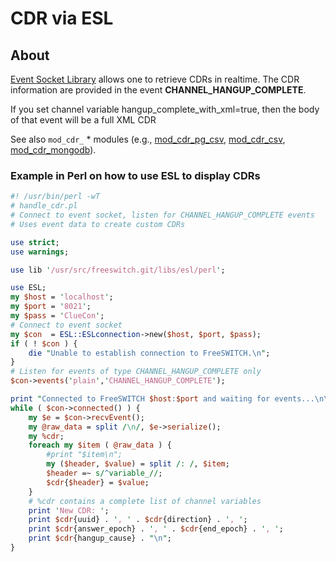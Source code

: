 
# CDR via ESL 

 

## About

[Event Socket Library](../../Client-and-Developer-Interfaces/Event-Socket-Library/index.mdx) allows one to retrieve CDRs in realtime. The CDR information are provided in the event **CHANNEL\_HANGUP\_COMPLETE**.

If you set channel variable hangup\_complete\_with\_xml=true, then the body of that event will be a full XML CDR

  
See also `mod_cdr_` \* modules (e.g., [mod\_cdr\_pg\_csv](../../Modules/mod_cdr_pg_csv_6587338.mdx#about), [mod\_cdr\_csv](../../Modules/mod_cdr_csv_6587322.mdx#legs), [mod\_cdr\_mongodb](../../Modules/mod_cdr_mongodb_3965094.mdx#about)). 

### Example in Perl on how to use ESL to display CDRs

```perl
#! /usr/bin/perl -wT
# handle_cdr.pl
# Connect to event socket, listen for CHANNEL_HANGUP_COMPLETE events
# Uses event data to create custom CDRs

use strict;
use warnings;

use lib '/usr/src/freeswitch.git/libs/esl/perl';

use ESL;
my $host = 'localhost';
my $port = '8021';
my $pass = 'ClueCon';
# Connect to event socket
my $con  = ESL::ESLconnection->new($host, $port, $pass);
if ( ! $con ) {
    die "Unable to establish connection to FreeSWITCH.\n";
}
# Listen for events of type CHANNEL_HANGUP_COMPLETE only
$con->events('plain','CHANNEL_HANGUP_COMPLETE');

print "Connected to FreeSWITCH $host:$port and waiting for events...\n\n";
while ( $con->connected() ) {
    my $e = $con->recvEvent();
    my @raw_data = split /\n/, $e->serialize();
    my %cdr;
    foreach my $item ( @raw_data ) {
        #print "$item\n";
        my ($header, $value) = split /: /, $item;
        $header =~ s/^variable_//;
        $cdr{$header} = $value;
    }
    # %cdr contains a complete list of channel variables
    print 'New CDR: ';
    print $cdr{uuid} . ', ' . $cdr{direction} . ', ';
    print $cdr{answer_epoch} . ', ' . $cdr{end_epoch} . ', ';
    print $cdr{hangup_cause} . "\n";
}
```



